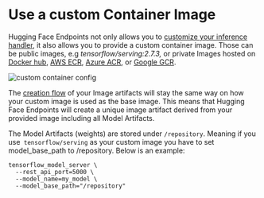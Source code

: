 # Use a custom Container Image


Hugging Face Endpoints not only allows you to [customize your inference handler](#create-your-own-inference-handler), it also allows you to provide a custom container image. Those can be public images, e.g _tensorflow/serving:2.7.3,_ or private Images hosted on [Docker hub](https://hub.docker.com/), [AWS ECR](https://aws.amazon.com/ecr/?nc1=h_ls), [Azure ACR](https://azure.microsoft.com/de-de/services/container-registry/), or [Google GCR](https://cloud.google.com/container-registry?hl=de). 

<img src="https://github.com/huggingface/hf-endpoints-documentation/blob/main/assets/custom_container.png" alt="custom container config" />


The [creation flow](/) of your Image artifacts will stay the same way on how your custom image is used as the base image. This means that Hugging Face Endpoints will create a unique image artifact derived from your provided image including all Model Artifacts. 

The Model Artifacts (weights) are stored under `/repository`. Meaning if you use` tensorflow/serving` as your custom image you have to set model_base_path to /repository. Below is an example:


```
tensorflow_model_server \
  --rest_api_port=5000 \
  --model_name=my_model \
  --model_base_path="/repository"
```

